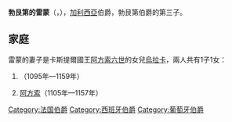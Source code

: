 {{Unreferenced|time=2020-10-10T16:32:42+00:00}}
{{Infobox noble
| name         = 勃艮第的雷蒙
| title        = 加利西亞伯爵
| image        = RaymondofBurgundy.jpg
| birth_date   = 1070年
| birth_place  = [[貝桑松|貝桑松]]
| death_date   = {{Death date and age|1107|5|24|1070|df=y}}
| death_place  = [[格拉哈尔德坎波斯|格拉哈尔德坎波斯]]
| burial_place = [[圣地亚哥-德孔波斯特拉主教座堂|圣地亚哥-德孔波斯特拉主教座堂]]
| noble family = [[伊夫雷亞王朝|伊夫雷亞王朝]]
| father       = [[勃艮第伯爵威廉一世|勃艮第伯爵威廉一世]]
| mother       = 史蒂芬妮
| religion     = [[羅馬天主教|羅馬天主教]]
}}
'''勃艮第的雷蒙'''（{{lang-fr|Raymond de Bourgogne}}，{{bd|1070年||1107年|5月24日}}），[[加利西亚_(西班牙)|加利西亞]]伯爵，勃艮第伯爵{{le|威廉一世 (勃艮第)|William I, Count of Burgundy|威廉一世}}的第三子。

== 家庭 ==
雷蒙的妻子是卡斯提爾國王[[阿方索六世_(雷昂與卡斯提爾)|阿方索六世]]的女兒[[烏拉卡_(卡斯蒂利亞)|烏拉卡]]，兩人共有1子1女：
# {{le|珊莎·雷蒙德斯|Sancha Raimúndez|珊莎}}（1095年—1159年）
# [[阿方索七世_(卡斯提爾)|阿方索]]（1105年—1157年）

[[Category:法国伯爵|Category:法国伯爵]]
[[Category:西班牙伯爵|Category:西班牙伯爵]]
[[Category:葡萄牙伯爵|Category:葡萄牙伯爵]]